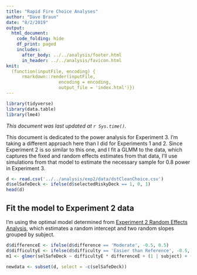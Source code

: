 ```yaml
---
title: "Rapid Fire Choice Analyses"
author: "Dave Braun"
date: "8/2/2019"
output: 
  html_document:
    code_folding: hide
    df_print: paged
    includes:
      after_body: ../../analysis/footer.html
      in_header: ../../analysis/favicon.html
knit:
  (function(inputFile, encoding) {
      rmarkdown::render(inputFile,
                    encoding = encoding,
                    output_file = 'index.html')})
---
```

```r
library(tidyverse)
library(data.table)
library(lme4)
```

*This document was last updated at `r Sys.time()`.*

This document is dedicated to the power analysis for Experiment 3. I'm taking a different approach here than I did for Experiments 1 and 2. Since Experiment 2 is so similar to this one, and I fit a GLMM to the data, which captures the fixed and random effects estimates from that data, I'll use simulations from that model to estimate the necessary sample for 0.8 power in Experiment 3.


```r
d <- read.csv('../../analysis/exp2/data/dstCleanChoice.csv')
d$selSafeDeck <- ifelse(d$selectedRiskyDeck == 1, 0, 1)
head(d)
```


## Fit the model to Experiment 2 data
I'm using the optimal model determined from [Experiment 2 Random Effects Analysis](../../analysis/exp2/scripts/exploratory/randomEffects/), which estimates a random intercept and two random slopes grouped by subject.

```r
d$differenceE <- ifelse(d$difference == 'Moderate', -0.5, 0.5)
d$difficultyE <- ifelse(d$difficulty == 'Easier than Reference', -0.5, 0.5)
m1 <- glmer(selSafeDeck ~ difficultyE * differenceE + (1 | subject) + (0 + difficultyE | subject) + (0 + differenceE | subject), data = d , family = binomial, control = glmerControl(optimizer = 'bobyqa'))
```

```r
newdata <- subset(d, select = -c(selSafeDeck))
```




























